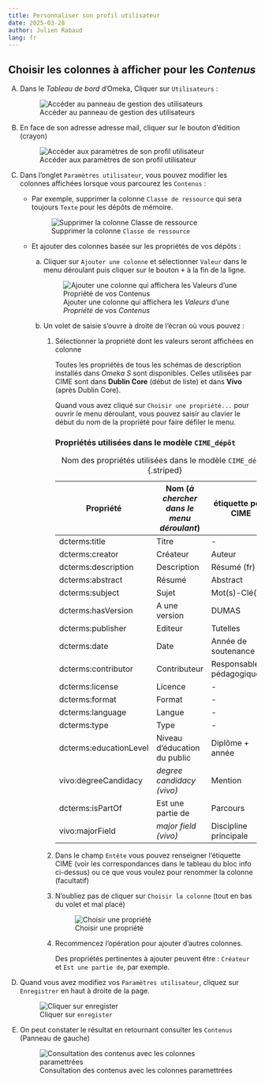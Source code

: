 ```yaml
---
title: Personnaliser son profil utilisateur
date: 2025-03-28
author: Julien Rabaud
lang: fr
---
```


## Choisir les colonnes à afficher pour les *Contenus*

A.  Dans le *Tableau de bord* d'Omeka, Cliquer sur `Utilisateurs` :

    ![Accéder au panneau de gestion des utilisateurs](/img/omeka-s.univ-pau.fr-2025-03-28%2009.05.00.png){group="utilisateur"}

B.  En face de son adresse adresse mail, cliquer sur le bouton d'édition (crayon)

    ![Accéder aux paramètres de son profil utilisateur](/img/omeka-s.univ-pau.fr-2025-03-28%2009.08.48.png){group="utilisateur"}

C.  Dans l'onglet `Paramètres utilisateur`, vous pouvez modifier les colonnes affichées lorsque vous parcourez les `Contenus` :

    -   Par exemple, supprimer la colonne `Classe de ressource` qui sera toujours `Texte` pour les dépôts de mémoire.

        ![Supprimer la colonne `Classe de ressource`](/img/omeka-s.univ-pau.fr-2025-03-28%2009.23.41.png){group="utilisateur"}

    -   Et ajouter des colonnes basée sur les propriétés de vos dépôts :

        a.  Cliquer sur `Ajouter une colonne` et sélectionner `Valeur` dans le menu déroulant puis cliquer sur le bouton <kbd>+</kbd> à la fin de la ligne.

            ![Ajouter une colonne qui affichera les *Valeurs* d'une *Propriété* de vos *Contenus*](/img/omeka-s.univ-pau.fr-2025-03-28%2009.47.40.png){group="utilisateur"}

        b.  Un volet de saisie s'ouvre à droite de l'écran où vous pouvez :

            1.  Sélectionner la propriété dont les valeurs seront affichées en colonne

                ::: {.callout-warning appearance="simple"}
                Toutes les propriétés de tous les schémas de description installés dans *Omeka S* sont disponibles. Celles utilisées par CIME sont dans **Dublin Core** (début de liste) et dans **Vivo** (après Dublin Core).
                :::

                ::: {.callout-tip appearance="simple"}
                Quand vous avez cliqué sur `Choisir une propriété...` pour ouvrir le menu déroulant, vous pouvez saisir au clavier le début du nom de la propriété pour faire défiler le menu.
                :::

                ::: {.callout-note collapse="true"}
                ### Propriétés utilisées dans le modèle `CIME_dépôt`

                | Propriété              | Nom (*à chercher dans le menu déroulant*) | étiquette pour CIME           |
                |------------------|-------------------------------|-----------------------|
                | dcterms:title          | Titre                                     | \-                            |
                | dcterms:creator        | Créateur                                  | Auteur                        |
                | dcterms:description    | Description                               | Résumé (fr)                   |
                | dcterms:abstract       | Résumé                                    | Abstract                      |
                | dcterms:subject        | Sujet                                     | Mot(s)-Clé(s)                 |
                | dcterms:hasVersion     | A une version                             | DUMAS                         |
                | dcterms:publisher      | Editeur                                   | Tutelles                      |
                | dcterms:date           | Date                                      | Année de soutenance           |
                | dcterms:contributor    | Contributeur                              | Responsable(s) pédagogique(s) |
                | dcterms:license        | Licence                                   | \-                            |
                | dcterms:format         | Format                                    | \-                            |
                | dcterms:language       | Langue                                    | \-                            |
                | dcterms:type           | Type                                      | \-                            |
                | dcterms:educationLevel | Niveau d'éducation du public              | Diplôme + année               |
                | vivo:degreeCandidacy   | *degree candidacy (vivo)*                 | Mention                       |
                | dcterms:isPartOf       | Est une partie de                         | Parcours                      |
                | vivo:majorField        | *major field (vivo)*                      | Discipline principale         |

                : Nom des propriétés utilisées dans le modèle `CIME_dépôt` {.striped}
                :::

            2.  Dans le champ `Entête` vous pouvez renseigner l'étiquette CIME (voir les correspondances dans le tableau du bloc info ci-dessus) ou ce que vous voulez pour renommer la colonne (facultatif)

            3.  N'oubliez pas de cliquer sur `Choisir la colonne` (tout en bas du volet et mal placé)

                ![Choisir une propriété](/img/omeka-s.univ-pau.fr-2025-03-28%2013.26.48.png){group="utilisateur"}

            4.  Recommencez l'opération pour ajouter d'autres colonnes.

                ::: {.callout-tip appearance="simple"}
                Des propriétés pertinentes à ajouter peuvent être : `Créateur` et `Est une partie de`, par exemple.
                :::

D.  Quand vous avez modifiez vos `Paramètres utilisateur`, cliquez sur `Enregistrer` en haut à droite de la page.

    ![Cliquer sur `enregister`](/img/omeka-s.univ-pau.fr-2025-03-28%2014.39.30.png){group="utilisateur"}

E.  On peut constater le résultat en retournant consulter les `Contenus` (Panneau de gauche)

    ![Consultation des contenus avec les colonnes paramettrées](/img/omeka-s.univ-pau.fr-2025-03-28%2016.23.07.png){group="utilisateur"}